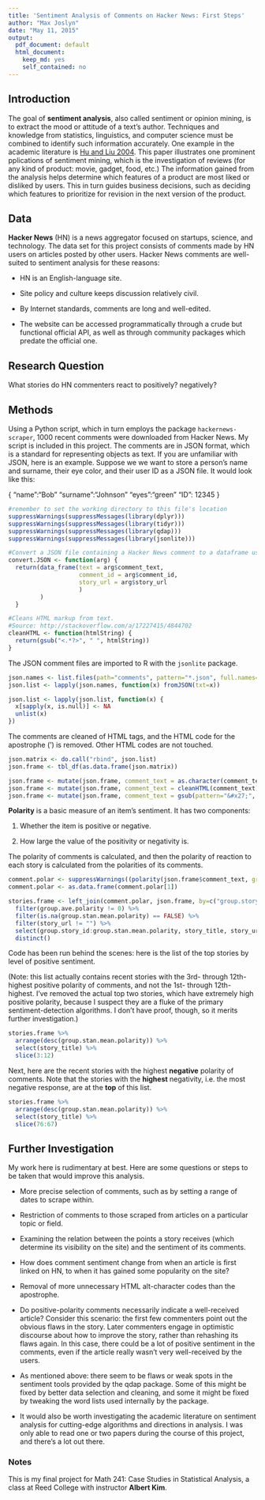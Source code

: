 ```yaml
---
title: 'Sentiment Analysis of Comments on Hacker News: First Steps'
author: "Max Joslyn"
date: "May 11, 2015"
output:
  pdf_document: default
  html_document:
    keep_md: yes
    self_contained: no
---
```


## Introduction

The goal of **sentiment analysis**, also called sentiment or opinion mining, is to extract the mood or attitude of a text's author. Techniques and knowledge from statistics, linguistics, and computer science must be combined to identify such information accurately. One example in the academic literature is [Hu and Liu 2004](http://www.cs.uic.edu/~liub/publications/kdd04-revSummary.pdf). This paper illustrates one prominent pplications of sentiment mining, which is the investigation of reviews (for any kind of product: movie, gadget, food, etc.) The information gained from the analysis helps determine which features of a product are most liked or disliked by users. This in turn guides business decisions, such as deciding which features to prioritize for revision in the next version of the product.

## Data

**Hacker News** (HN) is a news aggregator focused on startups, science, and technology. The data set for this project consists of comments made by HN users on articles posted by other users. Hacker News comments are well-suited to sentiment analysis for these reasons:

* HN is an English-language site.

* Site policy and culture keeps discussion relatively civil.

* By Internet standards, comments are long and well-edited.

* The website can be accessed programmatically through a crude but functional official API, as well as through community packages which predate the official one.

## Research Question

What stories do HN commenters react to positively? negatively?

## Methods

Using a Python script, which in turn employs the package `hackernews-scraper`, 1000 recent comments were downloaded from Hacker News. My script is included in this project. The comments are in JSON format, which is a standard for representing objects as text. If you are unfamiliar with JSON, here is an example. Suppose we we want to store a person's name and surname, their eye color, and their user ID as a JSON file. It would look like this:

{
  "name":"Bob"
  "surname":"Johnson"
  "eyes":"green"
  "ID": 12345
}


```r
#remember to set the working directory to this file's location
suppressWarnings(suppressMessages(library(dplyr)))
suppressWarnings(suppressMessages(library(tidyr)))
suppressWarnings(suppressMessages(library(qdap)))
suppressWarnings(suppressMessages(library(jsonlite)))

#Convert a JSON file containing a Hacker News comment to a dataframe using functions from dplyr.
convert.JSON <- function(arg) {
  return(data_frame(text = arg$comment_text,
                    comment_id = arg$comment_id,
                    story_url = arg$story_url
                    )
         )
  }

#Cleans HTML markup from text.
#Source: http://stackoverflow.com/a/17227415/4844702
cleanHTML <- function(htmlString) {
  return(gsub("<.*?>", " ", htmlString))
}
```

The JSON comment files are imported to R with the `jsonlite` package.

```r
json.names <- list.files(path="comments", pattern="*.json", full.names=TRUE)
json.list <- lapply(json.names, function(x) fromJSON(txt=x))

json.list <- lapply(json.list, function(x) {
  x[sapply(x, is.null)] <- NA
  unlist(x)
})
```

The comments are cleaned of HTML tags, and the HTML code for the apostrophe (') is removed. Other HTML codes are not touched.

```r
json.matrix <- do.call("rbind", json.list)
json.frame <- tbl_df(as.data.frame(json.matrix))

json.frame <- mutate(json.frame, comment_text = as.character(comment_text))
json.frame <- mutate(json.frame, comment_text = cleanHTML(comment_text))
json.frame <- mutate(json.frame, comment_text = gsub(pattern="&#x27;", replacement="", x=comment_text))
```

**Polarity** is a basic measure of an item's sentiment. It has two components:

1. Whether the item is positive or negative.

2. How large the value of the positivity or negativity is.

The polarity of comments is calculated, and then the polarity of reaction to each story is calculated from the polarities of its comments.

```r
comment.polar <- suppressWarnings((polarity(json.frame$comment_text, grouping.var = json.frame$story_id))[2])
comment.polar <- as.data.frame(comment.polar[1])

stories.frame <- left_join(comment.polar, json.frame, by=c("group.story_id" = "story_id")) %>%
  filter(group.ave.polarity != 0) %>%
  filter(is.na(group.stan.mean.polarity) == FALSE) %>%
  filter(story_url != "") %>%
  select(group.story_id:group.stan.mean.polarity, story_title, story_url) %>%
  distinct()

```

Code has been run behind the scenes: here is the list of the top stories by level of positive sentiment.

(Note: this list actually contains recent stories with the 3rd- through 12th-highest positive polarity of comments, and not the 1st- through 12th-highest. I've removed the actual top two stories, which have extremely high positive polarity, because I suspect they are a fluke of the primary sentiment-detection algorithms. I don't have proof, though, so it merits further investigation.)

```r

stories.frame %>%
  arrange(desc(group.stan.mean.polarity)) %>%
  select(story_title) %>%
  slice(3:12)

```

Next, here are the recent stories with the highest **negative** polarity of comments. Note that the stories with the **highest** negativity, i.e. the most negative response, are at the **top** of this list.

```r
stories.frame %>%
  arrange(desc(group.stan.mean.polarity)) %>%
  select(story_title) %>%
  slice(76:67)
```


## Further Investigation

My work here is rudimentary at best. Here are some questions or steps to be taken that would improve this analysis.

* More precise selection of comments, such as by setting a range of dates to scrape within.

* Restriction of comments to those scraped from articles on a particular topic or field.

* Examining the relation between the points a story receives (which determine its visibility on the site) and the sentiment of its comments.

* How does comment sentiment change from when an article is first linked on HN, to when it has gained some popularity on the site?

* Removal of more unnecessary HTML alt-character codes than the apostrophe.

* Do positive-polarity comments necessarily indicate a well-received article? Consider this scenario: the first few commenters point out the obvious flaws in the story. Later commenters engage in optimistic discourse about how to improve the story, rather than rehashing its flaws again. In this case, there could be a lot of positive sentiment in the comments, even if the article really wasn't very well-received by the users.

* As mentioned above: there seem to be flaws or weak spots in the sentiment tools provided by the qdap package. Some of this might be fixed by better data selection and cleaning, and some it might be fixed by tweaking the word lists used internally by the package.

* It would also be worth investigating the academic literature on sentiment analysis for cutting-edge algorithms and directions in analysis. I was only able to read one or two papers during the course of this project, and there's a lot out there.


### Notes

This is my final project for Math 241: Case Studies in Statistical Analysis, a class at Reed College with instructor **Albert Kim**.

